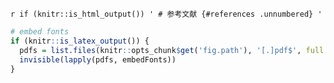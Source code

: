 `r if (knitr::is_html_output()) '
# 参考文献 {#references .unnumbered}
'`

```r
# embed fonts
if (knitr::is_latex_output()) {
  pdfs = list.files(knitr::opts_chunk$get('fig.path'), '[.]pdf$', full.names = TRUE)
  invisible(lapply(pdfs, embedFonts))
}
```

